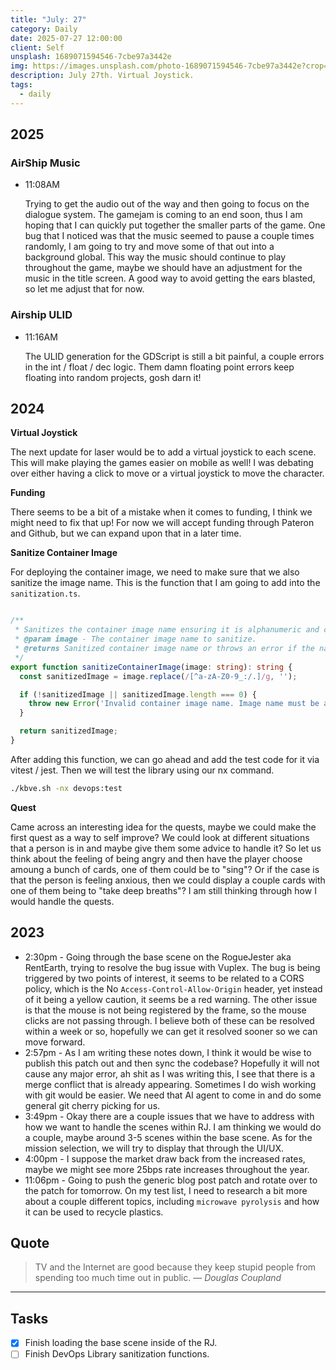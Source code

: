 ```yaml
---
title: "July: 27"
category: Daily
date: 2025-07-27 12:00:00
client: Self
unsplash: 1689071594546-7cbe97a3442e
img: https://images.unsplash.com/photo-1689071594546-7cbe97a3442e?crop=entropy&cs=srgb&fm=jpg&ixid=MnwzNjM5Nzd8MHwxfHJhbmRvbXx8fHx8fHx8fDE2ODE3NDg2ODY&ixlib=rb-4.0.3&q=85
description: July 27th. Virtual Joystick.
tags:
  - daily
---
```


## 2025

### AirShip Music

-   11:08AM
    
    Trying to get the audio out of the way and then going to focus on the dialogue system.
    The gamejam is coming to an end soon, thus I am hoping that I can quickly put together the smaller parts of the game.
    One bug that I noticed was that the music seemed to pause a couple times randomly, I am going to try and move some of that out into a background global.
    This way the music should continue to play throughout the game, maybe we should have an adjustment for the music in the title screen.
    A good way to avoid getting the ears blasted, so let me adjust that for now.

### Airship ULID

-   11:16AM

    The ULID generation for the GDScript is still a bit painful, a couple errors in the int / float / dec logic.
    Them damn floating point errors keep floating into random projects, gosh darn it!

## 2024

**Virtual Joystick**

The next update for laser would be to add a virtual joystick to each scene.
This will make playing the games easier on mobile as well!
I was debating over either having a click to move or a virtual joystick to move the character.

**Funding**

There seems to be a bit of a mistake when it comes to funding, I think we might need to fix that up!
For now we will accept funding through Pateron and Github, but we can expand upon that in a later time.

**Sanitize Container Image**

For deploying the container image, we need to make sure that we also sanitize the image name.
This is the function that I am going to add into the `sanitization.ts`.

```ts

/**
 * Sanitizes the container image name ensuring it is alphanumeric and can include underscores, slashes, colons, and periods.
 * @param image - The container image name to sanitize.
 * @returns Sanitized container image name or throws an error if the name is invalid.
 */
export function sanitizeContainerImage(image: string): string {
  const sanitizedImage = image.replace(/[^a-zA-Z0-9_:/.]/g, '');

  if (!sanitizedImage || sanitizedImage.length === 0) {
    throw new Error('Invalid container image name. Image name must be alphanumeric and can include underscores, slashes, colons, and periods.');
  }

  return sanitizedImage;
}

```

After adding this function, we can go ahead and add the test code for it via vitest / jest.
Then we will test the library using our nx command.

```bash
./kbve.sh -nx devops:test
```

**Quest**

Came across an interesting idea for the quests, maybe we could make the first quest as a way to self improve?
We could look at different situations that a person is in and maybe give them some advice to handle it?
So let us think about the feeling of being angry and then have the player choose amoung a bunch of cards, one of them could be to "sing"?
Or if the case is that the person is feeling anxious, then we could display a couple cards with one of them being to "take deep breaths"?
I am still thinking through how I would handle the quests.

<Adsense />

## 2023
- 2:30pm - Going through the base scene on the RogueJester aka RentEarth, trying to resolve the bug issue with Vuplex. The bug is being triggered by two points of interest, it seems to be related to a CORS policy, which is the No `Access-Control-Allow-Origin` header, yet instead of it being a yellow caution, it seems be a red warning. The other issue is that the mouse is not being registered by the frame, so the mouse clicks are not passing through. I believe both of these can be resolved within a week or so, hopefully we can get it resolved sooner so we can move forward. 
- 2:57pm - As I am writing these notes down, I think it would be wise to publish this patch out and then sync the codebase? Hopefully it will not cause any major error, ah shit as I was writing this, I see that there is a merge conflict that is already appearing. Sometimes I do wish working with git would be easier. We need that AI agent to come in and do some general git cherry picking for us.
- 3:49pm - Okay there are a couple issues that we have to address with how we want to handle the scenes within RJ. I am thinking we would do a couple, maybe around 3-5 scenes within the base scene. As for the mission selection, we will try to display that through the UI/UX.
- 4:00pm - I suppose the market draw back from the increased rates, maybe we might see more 25bps rate increases throughout the year. 
- 11:06pm - Going to push the generic blog post patch and rotate over to the patch for tomorrow. On my test list, I need to research a bit more about a couple different topics, including `microwave pyrolysis` and how it can be used to recycle plastics.

## Quote

> TV and the Internet are good because they keep stupid people from spending too much time out in public.
> — <cite>Douglas Coupland</cite>

---

## Tasks

- [X] Finish loading the base scene inside of the RJ.
- [ ] Finish DevOps Library sanitization functions.